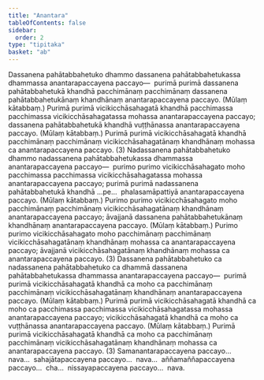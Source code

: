```yaml
---
title: "Anantara"
tableOfContents: false
sidebar:
  order: 2
type: "tipitaka"
basket: "ab"
---
```



<DynamicBreadcrumb />

<Division number="75">

<Paragraph number="4236">
Dassanena pahātabbahetuko dhammo dassanena pahātabbahetukassa dhammassa anantarapaccayena paccayo—  purimā purimā dassanena pahātabbahetukā khandhā pacchimānaṃ pacchimānaṃ dassanena pahātabbahetukānaṃ khandhānaṃ anantarapaccayena paccayo. (Mūlaṃ kātabbaṃ.) Purimā purimā vicikicchāsahagatā khandhā pacchimassa pacchimassa vicikicchāsahagatassa mohassa anantarapaccayena paccayo; dassanena pahātabbahetukā khandhā vuṭṭhānassa anantarapaccayena paccayo. (Mūlaṃ kātabbaṃ.) Purimā purimā vicikicchāsahagatā khandhā pacchimānaṃ pacchimānaṃ vicikicchāsahagatānaṃ khandhānaṃ mohassa ca anantarapaccayena paccayo. (3)
</Paragraph>

</Division>
<Division number="76">

<Paragraph number="4237">
Nadassanena pahātabbahetuko dhammo nadassanena pahātabbahetukassa dhammassa anantarapaccayena paccayo—  purimo purimo vicikicchāsahagato moho pacchimassa pacchimassa vicikicchāsahagatassa mohassa anantarapaccayena paccayo; purimā purimā nadassanena pahātabbahetukā khandhā …pe…  phalasamāpattiyā anantarapaccayena paccayo. (Mūlaṃ kātabbaṃ.) Purimo purimo vicikicchāsahagato moho pacchimānaṃ pacchimānaṃ vicikicchāsahagatānaṃ khandhānaṃ anantarapaccayena paccayo; āvajjanā dassanena pahātabbahetukānaṃ khandhānaṃ anantarapaccayena paccayo. (Mūlaṃ kātabbaṃ.) Purimo purimo vicikicchāsahagato moho pacchimānaṃ pacchimānaṃ vicikicchāsahagatānaṃ khandhānaṃ mohassa ca anantarapaccayena paccayo; āvajjanā vicikicchāsahagatānaṃ khandhānaṃ mohassa ca anantarapaccayena paccayo. (3)
</Paragraph>

</Division>
<Division number="77">

<Paragraph number="4238">
Dassanena pahātabbahetuko ca nadassanena pahātabbahetuko ca dhammā dassanena pahātabbahetukassa dhammassa anantarapaccayena paccayo—  purimā purimā vicikicchāsahagatā khandhā ca moho ca pacchimānaṃ pacchimānaṃ vicikicchāsahagatānaṃ khandhānaṃ anantarapaccayena paccayo. (Mūlaṃ kātabbaṃ.) Purimā purimā vicikicchāsahagatā khandhā ca moho ca pacchimassa pacchimassa vicikicchāsahagatassa mohassa anantarapaccayena paccayo; vicikicchāsahagatā khandhā ca moho ca vuṭṭhānassa anantarapaccayena paccayo. (Mūlaṃ kātabbaṃ.) Purimā purimā vicikicchāsahagatā khandhā ca moho ca pacchimānaṃ pacchimānaṃ vicikicchāsahagatānaṃ khandhānaṃ mohassa ca anantarapaccayena paccayo. (3)
</Paragraph>

<Paragraph number="4239">
Samanantarapaccayena paccayo…  nava…  sahajātapaccayena paccayo…  nava…  aññamaññapaccayena paccayo…  cha…  nissayapaccayena paccayo…  nava.
</Paragraph>
</Division>